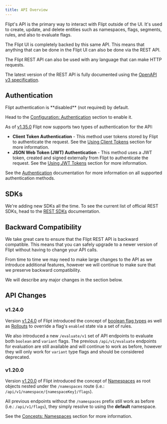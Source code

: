 ```yaml
---
title: API Overview
---
```


Flipt's API is the primary way to interact with Flipt outside of the UI. It's used to create, update, and delete entities such as namespaces, flags, segments, rules, and also to evaluate flags.

The Flipt UI is completely backed by this same API. This means that anything that can be done in the Flipt UI can also be done via the REST API.

The Flipt REST API can also be used with any language that can make HTTP requests.

The latest version of the REST API is fully documented using the [OpenAPI v3 specification](https://github.com/flipt-io/flipt-openapi).

## Authentication

<Info>
Flipt authentication is **disabled** (not required) by default.

Head to the [Configuration: Authentication](/configuration#authentication) section to enable it.

</Info>

As of [v1.35.0](https://github.com/flipt-io/flipt/releases/tag/v1.35.0) Flipt now supports two types of authentication for the API:

- **Client Token Authentication** - This method user tokens stored by Flipt to authenticate the request. See the [Using Client Tokens](/authentication/using-tokens) section for more information.
- **JSON Web Token (JWT) Authentication** - This method uses a JWT token, created and signed externally from Flipt to authenticate the request. See the [Using JWT Tokens](/authentication/using-jwt) section for more information.

See the [Authentication](/authentication) documentation for more information on all supported authentication methods.

## SDKs

We're adding new SDKs all the time. To see the current list of official REST SDKs, head to the [REST SDKs](/integration/server/rest) documentation.

## Backward Compatibility

We take great care to ensure that the Flipt REST API is backward compatible. This means that you can safely upgrade to a newer version of Flipt without having to change your API calls.

From time to time we may need to make large changes to the API as we introduce additional features, however we will continue to make sure that we preserve backward compatibility.

We will describe any major changes in the section below.

## API Changes

### v1.24.0

Version [v1.24.0](https://github.com/flipt-io/flipt/releases/tag/v1.24.0) of Flipt introduced the concept of [boolean flag types](/concepts#boolean-flags) as well as [Rollouts](/concepts#rollouts) to override a flag's `enabled` state via a set of rules.

We also introduced a new `/evaluate/v1` set of API endpoints to evaluate both `boolean` and `variant` flags. The previous `/api/v1/evaluate` endpoints for evaluation are still available and will continue to work as before, however they will only work for `variant` type flags and should be considered deprecated.

### v1.20.0

Version [v1.20.0](https://github.com/flipt-io/flipt/releases/tag/v1.20.0) of Flipt introduced the concept of [Namespaces](/concepts#namespaces) as root objects nested under the `/namespaces` route (i.e.: `/api/v1/namespace/{namespaceKey}/flags`).

All previous endpoints without the `/namespaces` prefix still work as before (i.e.: `/api/v1/flags`), they simply resolve to using the **default** namespace.

See the [Concepts: Namespaces](/concepts#namespaces) section for more information.
